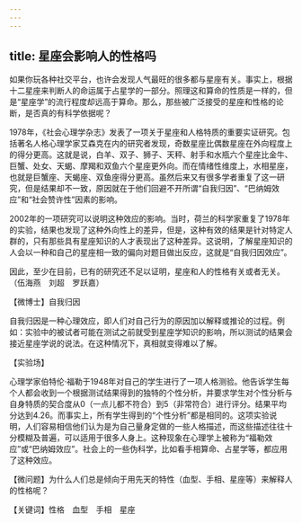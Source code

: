 ```yaml
---
---
---
```

title: 星座会影响人的性格吗
---




如果你玩各种社交平台，也许会发现人气最旺的很多都与星座有关。事实上，根据十二星座来判断人的命运属于占星学的一部分。照理这和算命的性质是一样的，但是“星座学”的流行程度却远高于算命。那么，那些被广泛接受的星座和性格的论断，是否真的有科学依据呢？

1978年，《社会心理学杂志》发表了一项关于星座和人格特质的重要实证研究。包括著名人格心理学家艾森克在内的研究者发现，奇数星座比偶数星座在外向程度上的得分更高。这就是说，白羊、双子、狮子、天秤、射手和水瓶六个星座比金牛、巨蟹、处女、天蝎、摩羯和双鱼六个星座更外向。而在情绪性维度上，水相星座，也就是巨蟹座、天蝎座、双鱼座得分更高。虽然后来又有很多学者重复了这一研究，但是结果却不一致，原因就在于他们回避不开所谓“自我归因”、“巴纳姆效应”和“社会赞许性”因素的影响。

2002年的一项研究可以说明这种效应的影响。当时，荷兰的科学家重复了1978年的实验，结果也发现了这种外向性上的差异，但是，这种有效的结果是针对特定人群的，只有那些具有星座知识的人才表现出了这种差异。这说明，了解星座知识的人会以一种和自己的星座相一致的偏向对题目做出反应，这就是“自我归因效应”。

因此，至少在目前，已有的研究还不足以证明，星座和人的性格有关或者无关。（伍海燕　刘超　罗跃嘉）





【微博士】自我归因

自我归因是一种心理效应，即人们对自己行为的原因加以解释或推论的过程。例如：实验中的被试者可能在测试之前就受到星座学知识的影响，所以测试的结果会接近星座学说的说法。在这种情况下，真相就变得难以了解。

【实验场】

心理学家伯特伦·福勒于1948年对自己的学生进行了一项人格测验。他告诉学生每个人都会收到一个根据测试结果得到的独特的个性分析，并要求学生对个性分析与自身特质的契合度从0（一点儿都不符合）到5（非常符合）进行评分。结果平均分达到4.26。而事实上，所有学生得到的“个性分析”都是相同的。这项实验说明，人们容易相信他们认为是为自己量身定做的一些人格描述，而这些描述往往十分模糊及普遍，可以适用于很多人身上。这种现象在心理学上被称为“福勒效应”或“巴纳姆效应”。社会上的一些伪科学，比如看手相算命、占星学等，都应用了这种效应。

【微问题】为什么人们总是倾向于用先天的特性（血型、手相、星座等）来解释人的性格呢？

【关键词】性格　血型　手相　星座